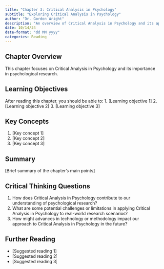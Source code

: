 ```yaml
---
title: "Chapter 3: Critical Analysis in Psychology"
subtitle: "Exploring Critical Analysis in Psychology"
author: "Dr. Gordon Wright"
description: "An overview of Critical Analysis in Psychology and its application in psychological research"
date: 10/14/24
date-format: "dd MM yyyy"
categories: Reading
---
```

## Chapter Overview
This chapter focuses on Critical Analysis in Psychology and its importance in psychological research.

## Learning Objectives
After reading this chapter, you should be able to:
1. [Learning objective 1]
2. [Learning objective 2]
3. [Learning objective 3]

## Key Concepts
1. [Key concept 1]
2. [Key concept 2]
3. [Key concept 3]

## Summary
[Brief summary of the chapter's main points]

## Critical Thinking Questions
1. How does Critical Analysis in Psychology contribute to our understanding of psychological research?
2. What are some potential challenges or limitations in applying Critical Analysis in Psychology to real-world research scenarios?
3. How might advances in technology or methodology impact our approach to Critical Analysis in Psychology in the future?

## Further Reading
- [Suggested reading 1]
- [Suggested reading 2]
- [Suggested reading 3]
